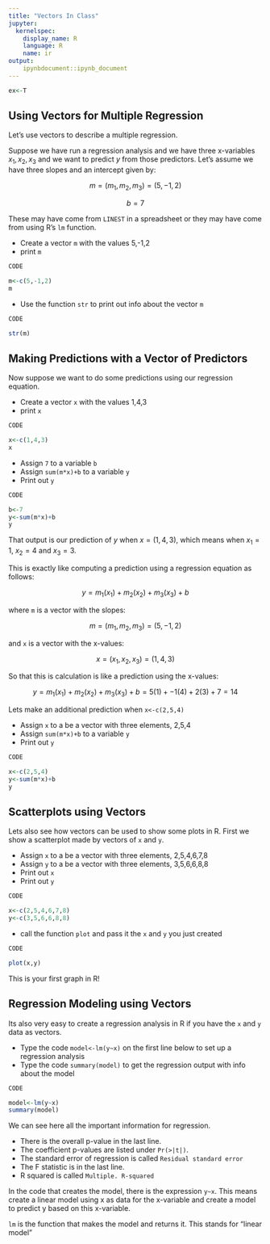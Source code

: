 ```yaml
---
title: "Vectors In Class"
jupyter:
  kernelspec:
    display_name: R
    language: R
    name: ir
output:
    ipynbdocument::ipynb_document
---
```


```r
ex<-T
```

## Using Vectors for Multiple Regression

Let's use vectors to describe a multiple regression. 

Suppose we have run a regression analysis and we have three x-variables $x_1, x_2, x_3$ and we want to predict $y$ from those predictors. Let's assume we have three slopes and an intercept given by:

$$ 
m = (m_1, m_2, m_3) = (5,-1,2) 
$$

$$ 
b = 7
$$

These may have come from `LINEST` in a spreadsheet or they may have come from using R's `lm` function.

- Create a vector `m` with the values 5,-1,2
- print `m`

```r
CODE
```
```r
m<-c(5,-1,2)
m
```

- Use the function `str` to print out info about the vector `m` 

```r
CODE
```
```r
str(m)
```

## Making Predictions with a Vector of Predictors

Now suppose we want to do some predictions using our regression equation.

- Create a vector `x` with the values 1,4,3 
- print `x`

```r
CODE
```
```r
x<-c(1,4,3)
x
```

- Assign `7` to a variable `b` 
- Assign `sum(m*x)+b` to a variable `y` 
- Print out `y` 

```r
CODE
```
```r
b<-7
y<-sum(m*x)+b
y
```

That output is our prediction of $y$ when $x = (1,4,3)$, which means when $x_1=1$, $x_2=4$ and $x_3=3$. 

This is exactly like computing a prediction using a regression equation as follows:

$$ y = m_1(x_1) + m_2(x_2) + m_3(x_3) + b $$ 

where `m` is a vector with the slopes:

$$ m = (m_1, m_2, m_3) = (5,-1,2) $$

and `x` is a vector with the x-values: 

$$ x = (x_1, x_2, x_3) = (1,4,3) $$

So that this is calculation is like a prediction using the x-values:

$$ y = m_1(x_1) + m_2(x_2) + m_3(x_3) + b = 5(1) + -1(4) + 2(3) + 7 = 14 $$ 

Lets make an additional prediction when `x<-c(2,5,4)` 

- Assign `x` to a be a vector with three elements, 2,5,4  
- Assign `sum(m*x)+b` to a variable `y` 
- Print out `y` 

```r
CODE
```
```r
x<-c(2,5,4)
y<-sum(m*x)+b
y
```

## Scatterplots using Vectors 

Lets also see how vectors can be used to show some plots in R. First we show a scatterplot made by vectors of `x` and `y`. 

- Assign `x` to a be a vector with three elements, 2,5,4,6,7,8  
- Assign `y` to a be a vector with three elements, 3,5,6,6,8,8  
- Print out `x` 
- Print out `y` 

```r
CODE
```
```r
x<-c(2,5,4,6,7,8)
y<-c(3,5,6,6,8,8)
```

- call the function `plot` and pass it the `x` and `y` you just created 

```r
CODE
```
```r
plot(x,y)
```

This is your first graph in R! 

## Regression Modeling using Vectors 

Its also very easy to create a regression analysis in R if you have the `x` and `y` data as vectors.

- Type the code `model<-lm(y~x)` on the first line below to set up a regression analysis
- Type the code `summary(model)` to get the regression output with info about the model  

```r
CODE
```
```r
model<-lm(y~x)
summary(model)
```

We can see here all the important information for regression. 

- There is the overall p-value in the last line. 
- The coefficient p-values are listed under `Pr(>|t|)`.
- The standard error of regression is called `Residual standard error`
- The F statistic is in the last line.
- R squared is called `Multiple. R-squared`

In the code that creates the model, there is the expression `y~x`. This means create a linear model using x as data for the x-variable and create a model to predict y based on this x-variable.

`lm` is the function that makes the model and returns it. This stands for "linear model" 


